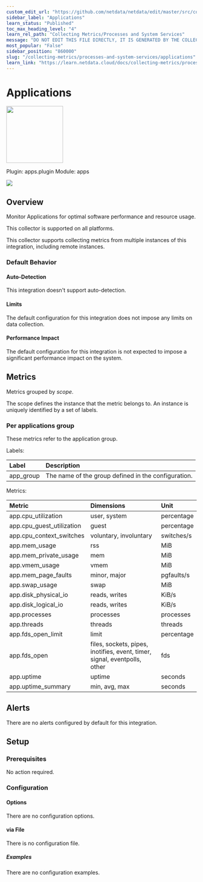 ```yaml
---
custom_edit_url: "https://github.com/netdata/netdata/edit/master/src/collectors/apps.plugin/metadata.yaml"
sidebar_label: "Applications"
learn_status: "Published"
toc_max_heading_level: "4"
learn_rel_path: "Collecting Metrics/Processes and System Services"
message: "DO NOT EDIT THIS FILE DIRECTLY, IT IS GENERATED BY THE COLLECTOR'S metadata.yaml FILE"
most_popular: "False"
sidebar_position: "860000"
slug: "/collecting-metrics/processes-and-system-services/applications"
learn_link: "https://learn.netdata.cloud/docs/collecting-metrics/processes-and-system-services/applications"
---
```



# Applications


<img src="https://netdata.cloud/img/applications.svg" width="150"/>


Plugin: apps.plugin
Module: apps

<img src="https://img.shields.io/badge/maintained%20by-Netdata-%2300ab44" />

## Overview

Monitor Applications for optimal software performance and resource usage.



This collector is supported on all platforms.

This collector supports collecting metrics from multiple instances of this integration, including remote instances.


### Default Behavior

#### Auto-Detection

This integration doesn't support auto-detection.

#### Limits

The default configuration for this integration does not impose any limits on data collection.

#### Performance Impact

The default configuration for this integration is not expected to impose a significant performance impact on the system.


## Metrics

Metrics grouped by *scope*.

The scope defines the instance that the metric belongs to. An instance is uniquely identified by a set of labels.



### Per applications group

These metrics refer to the application group.

Labels:

| Label      | Description     |
|:-----------|:----------------|
| app_group | The name of the group defined in the configuration. |

Metrics:

| Metric | Dimensions | Unit |
|:------|:----------|:----|
| app.cpu_utilization | user, system | percentage |
| app.cpu_guest_utilization | guest | percentage |
| app.cpu_context_switches | voluntary, involuntary | switches/s |
| app.mem_usage | rss | MiB |
| app.mem_private_usage | mem | MiB |
| app.vmem_usage | vmem | MiB |
| app.mem_page_faults | minor, major | pgfaults/s |
| app.swap_usage | swap | MiB |
| app.disk_physical_io | reads, writes | KiB/s |
| app.disk_logical_io | reads, writes | KiB/s |
| app.processes | processes | processes |
| app.threads | threads | threads |
| app.fds_open_limit | limit | percentage |
| app.fds_open | files, sockets, pipes, inotifies, event, timer, signal, eventpolls, other | fds |
| app.uptime | uptime | seconds |
| app.uptime_summary | min, avg, max | seconds |



## Alerts

There are no alerts configured by default for this integration.


## Setup


### Prerequisites

No action required.

### Configuration

#### Options



There are no configuration options.



#### via File

There is no configuration file.

##### Examples
There are no configuration examples.


